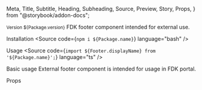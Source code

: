   Meta,
  Title,
  Subtitle,
  Heading,
  Subheading,
  Source,
  Preview,
  Story,
  Props,
} from "@storybook/addon-docs";



<Meta title="Components/External footer" />

<Title>External footer</Title>
<Subtitle>
  <small>Version ${Package.version}</small>
</Subtitle>
<Subtitle>FDK footer component intended for external use.</Subtitle>

<Heading>Installation</Heading>
<Source code={`npm i ${Package.name}`} language="bash" />

<Heading>Usage</Heading>
<Source
  code={`import ${Footer.displayName} from '${Package.name}';`}
  language="ts"
/>

<Subheading>Basic usage</Subheading>
<Subtitle>
  External footer component is intended for usage in FDK portal.
</Subtitle>

<Preview>
  <Story name="Basic usage">
    <Footer />
  </Story>
</Preview>

<Preview>
  <Story name="English footer">
    <Footer language="en" />
  </Story>
</Preview>

<Heading>Props</Heading>
<ArgTable of={Footer} />
